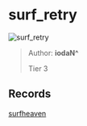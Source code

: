 
# surf_retry

![surf_retry](https://raw.githubusercontent.com/Sayt123/SurfMapPics/Maps-and-bonuses/csgo/surf_retry.jpg)

> Author: **iodaN^**
>
> Tier 3

## Records

[surfheaven](https://surfheaven.eu/map/surf_retry)
